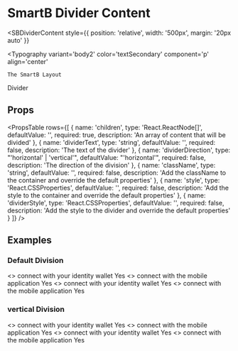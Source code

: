 
<Meta title='Overview|Components/SB/DividerContent' />

# SmartB Divider Content

<SBDividerContent
  style={{ position: 'relative', width: '500px', margin: '20px auto' }}
>
  <Typography
    variant='body2'
    color='textSecondary'
    component='p'
    align='center'
  >
    The SmartB Layout
  </Typography>
  <Typography
    variant='body2'
    color='textSecondary'
    component='p'
    align='center'
  >
    Divider
  </Typography>
</SBDividerContent>

## Props

<PropsTable
  rows={[
    {
      name: 'children',
      type: 'React.ReactNode[]',
      defaultValue: '',
      required: true,
      description: 'An array of content that will be divided'
    },
    {
      name: 'dividerText',
      type: 'string',
      defaultValue: '',
      required: false,
      description: 'The text of the divider'
    },
    {
      name: 'dividerDirection',
      type: "'horizontal' | 'vertical'",
      defaultValue: "'horizontal'",
      required: false,
      description: 'The direction of the division'
    },
    {
      name: 'className',
      type: 'string',
      defaultValue: '',
      required: false,
      description:
        'Add the className to the container and override the default properties'
    },
    {
      name: 'style',
      type: 'React.CSSProperties',
      defaultValue: '',
      required: false,
      description:
        'Add the style to the container and override the default properties'
    },
    {
      name: 'dividerStyle',
      type: 'React.CSSProperties',
      defaultValue: '',
      required: false,
      description:
        'Add the style to the divider and override the default properties'
    }
  ]}
/>

## Examples

### Default Division

<Preview>
  <SBDividerContent>
    <>
      <Typography
        variant='body2'
        color='textSecondary'
        component='p'
        align='center'
      >
        connect with your identity wallet
      </Typography>
      <SBButton
        style={{ margin: '20px auto', display: 'block', position: 'relative' }}
      >
        Yes
      </SBButton>
    </>
    <>
      <Typography
        variant='body2'
        color='textSecondary'
        component='p'
        align='center'
      >
        connect with the mobile application
      </Typography>
      <SBButton
        style={{ margin: '20px auto', display: 'block', position: 'relative' }}
      >
        Yes
      </SBButton>
    </>
  </SBDividerContent>
  <SBDividerContent dividerText='Or'>
    <>
      <Typography
        variant='body2'
        color='textSecondary'
        component='p'
        align='center'
      >
        connect with your identity wallet
      </Typography>
      <SBButton
        style={{ margin: '20px auto', display: 'block', position: 'relative' }}
      >
        Yes
      </SBButton>
    </>
    <>
      <Typography
        variant='body2'
        color='textSecondary'
        component='p'
        align='center'
      >
        connect with the mobile application
      </Typography>
      <SBButton
        style={{ margin: '20px auto', display: 'block', position: 'relative' }}
      >
        Yes
      </SBButton>
    </>
  </SBDividerContent>
</Preview>

### vertical Division

<Preview>
  <SBDividerContent dividerDirection='vertical'>
    <>
      <Typography
        variant='body2'
        color='textSecondary'
        component='p'
        align='center'
      >
        connect with your identity wallet
      </Typography>
      <SBButton
        style={{ margin: '20px auto', display: 'block', position: 'relative' }}
      >
        Yes
      </SBButton>
    </>
    <>
      <Typography
        variant='body2'
        color='textSecondary'
        component='p'
        align='center'
      >
        connect with the mobile application
      </Typography>
      <SBButton
        style={{ margin: '20px auto', display: 'block', position: 'relative' }}
      >
        Yes
      </SBButton>
    </>
  </SBDividerContent>
  <SBDividerContent dividerDirection='vertical' dividerText='And'>
    <>
      <Typography
        variant='body2'
        color='textSecondary'
        component='p'
        align='center'
      >
        connect with your identity wallet
      </Typography>
      <SBButton
        style={{ margin: '20px auto', display: 'block', position: 'relative' }}
      >
        Yes
      </SBButton>
    </>
    <>
      <Typography
        variant='body2'
        color='textSecondary'
        component='p'
        align='center'
      >
        connect with the mobile application
      </Typography>
      <SBButton
        style={{ margin: '20px auto', display: 'block', position: 'relative' }}
      >
        Yes
      </SBButton>
    </>
  </SBDividerContent>
</Preview>
